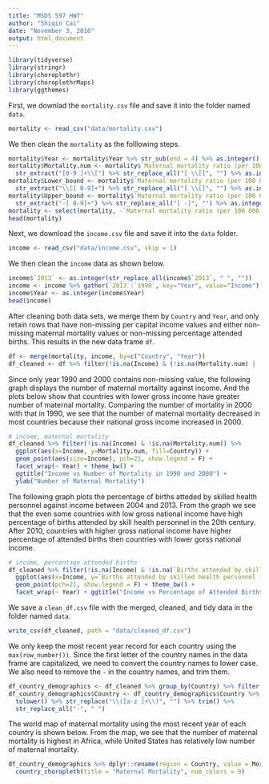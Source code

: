 ```yaml
---
title: "MSDS 597 HW7"
author: "Shiqin Cai"
date: "November 3, 2016"
output: html_document
---
```


```r
library(tidyverse)
library(stringr)
library(choroplethr)
library(choroplethrMaps)
library(ggthemes)
```


First, we downlad the `mortality.csv` file and save it into the folder named `data`.

```r
mortality <- read_csv("data/mortality.csv")
```


We then clean the `mortality` as the folllowing steps.

```r
mortality$Year <- mortality$Year %>% str_sub(end = 4) %>% as.integer()
mortality$Mortality.num <- mortality$`Maternal mortality ratio (per 100 000 live births)` %>%
  str_extract("[0-9 ]+\\[") %>% str_replace_all("[ \\[]", "") %>% as.integer()
mortality$Lower_bound <- mortality$`Maternal mortality ratio (per 100 000 live births)` %>%
  str_extract("\\[[ 0-9]+") %>% str_replace_all("[ \\[]", "") %>% as.integer()
mortality$Upper_bound <- mortality$`Maternal mortality ratio (per 100 000 live births)` %>%
  str_extract("-[ 0-9]+") %>% str_replace_all("[ -]", "") %>% as.integer()
mortality <- select(mortality, -`Maternal mortality ratio (per 100 000 live births)`)
head(mortality)
```


<!--- does not work because NA value can not be spit into NA;NA;NA, so error in the map_chr
```r
mortality$`Maternal mortality ratio (per 100 000 live births)` <- 
  mortality$`Maternal mortality ratio (per 100 000 live births)` %>% 
  str_replace_all("[ \\]]", "") %>% str_replace_all("[\\[\\]-]", ";")
# wouldn't work because NA value can not be spit into NA;NA;NA
mortality$Num <- as.integer(map_chr(str_split(mortality$`Maternal mortality ratio (per 100 000 live births)`, pattern=";"), 1))
mortality$Lower_bound <- as.integer(map_chr(str_split(mortality$`Maternal mortality ratio (per 100 000 live births)`, pattern=";", na.rm=T), 2))
mortality$Upper_bound <- as.integer(map_chr(str_split(mortality$`Maternal mortality ratio (per 100 000 live births)`, pattern=";"), 3)) 
```
--->


Next, we download the `income.csv` file and save it into the `data` folder.

```r
income <- read_csv("data/income.csv", skip = 1)
```


We then clean the `income` data as shown below.

```r
income$`2013` <- as.integer(str_replace_all(income$`2013`, " ", ""))
income <- income %>% gather(`2013`:`1990`, key="Year", value="Income")
income$Year <- as.integer(income$Year)
head(income)
```


After cleaning both data sets, we merge them by `Country` and `Year`, and only retain rows that have non-missing per capital income values and either non-missing maternal mortality values or non-missing percentage attended births. This results in the new data frame `df`.

```r
df <- merge(mortality, income, by=c("Country", "Year"))
df_cleaned <- df %>% filter(!is.na(Income) & (!is.na(Mortality.num) | !is.na(`Births attended by skilled health personnel (%)`)))
```


Since only year 1990 and 2000 contains non-missing value, the following graph displays the number of maternal mortality against income. And the plots below show that countries with lower gross income have greater number of maternal mortality. Comparing the number of mortality in 2000 with that in 1990, we see that the number of maternal mortality decreased in most countries because their national gross income increased in 2000.

```r
# income, maternal mortality
df_cleaned %>% filter(!is.na(Income) & !is.na(Mortality.num)) %>% 
  ggplot(aes(x=Income, y=Mortality.num, fill=Country)) +
  geom_point(aes(size=Income), pch=21, show.legend = F) +
  facet_wrap(~ Year) + theme_bw() +
  ggtitle("Income vs Number of Mortality in 1990 and 2000") +
  ylab("Number of Maternal Mortality")
```


The following graph plots the percentage of births atteded by skilled health personnel against income between 2004 and 2013. From the graph we see that the even some countries with low gross national income have high percentage of births attended by skill health personnel in the 20th century. After 2010, countries with higher gross national income have higher percentage of attended births then countries with lower gorss national income.

```r
# income, percentage attended births
df_cleaned %>% filter(!is.na(Income) & !is.na(`Births attended by skilled health personnel (%)`)) %>% 
  ggplot(aes(x=Income, y=`Births attended by skilled health personnel (%)`, fill=Country)) +
  geom_point(pch=21, show.legend = F) + theme_bw() +
  facet_wrap(~ Year) + ggtitle("Income vs Percentage of Attended Births") 
```
 

We save a `clean_df.csv` file with the merged, cleaned, and tidy data in the folder named `data`.

```r
write_csv(df_cleaned, path = "data/cleaned_df.csv")
```


We only keep the most recent year record for each country using the `max(row_number())`. Since the first letter of the country names in the data frame are capitalized, we need to convert the country names to lower case. We also need to remove the `-` in the country names, and trim them.

```r
df_country_demographics <- df_cleaned %>% group_by(Country) %>% filter(row_number()==max(row_number()))
df_country_demographics$Country <- df_country_demographics$Country %>%
  tolower() %>% str_replace("\\([a-z ]+\\)", "") %>% trim() %>%
  str_replace_all("-", " ")
```


The world map of maternal mortality using the most recent year of each country is shown below. From the map, we see that the number of maternal mortality is highest in Africa, while United States has relatively low number of maternal mortality.

```r
df_country_demographics %>% dplyr::rename(region = Country, value = Mortality.num) %>%
  country_choropleth(title = "Maternal Mortality", num_colors = 9)
```











